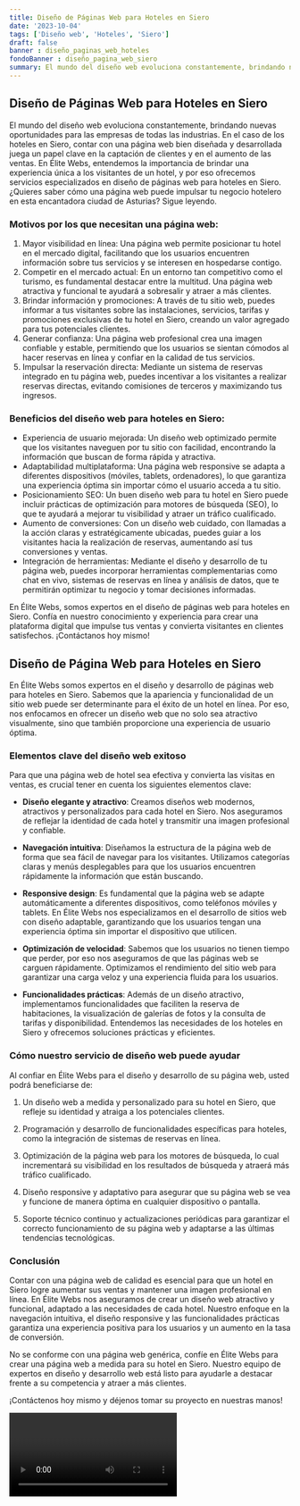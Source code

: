 ```yaml
---
title: Diseño de Páginas Web para Hoteles en Siero
date: '2023-10-04'
tags: ['Diseño web', 'Hoteles', 'Siero']
draft: false
banner : diseño_paginas_web_hoteles
fondoBanner : diseño_pagina_web_siero
summary: El mundo del diseño web evoluciona constantemente, brindando nuevas oportunidades para las empresas de todas las industrias. En el caso de los hoteles en Siero, contar con una página web bien diseñada y desarrollada juega un papel clave en la captación de clientes y en el aumento de las ventas. En Élite Webs, entendemos la importancia de brindar una experiencia única a los visitantes de un hotel, y por eso ofrecemos servicios especializados en diseño de páginas web para hoteles en Siero. ¿Quieres saber cómo una página web puede impulsar tu negocio hotelero en esta encantadora ciudad de Asturias? Sigue leyendo.
---
```


## Diseño de Páginas Web para Hoteles en Siero

El mundo del diseño web evoluciona constantemente, brindando nuevas oportunidades para las empresas de todas las industrias. En el caso de los hoteles en Siero, contar con una página web bien diseñada y desarrollada juega un papel clave en la captación de clientes y en el aumento de las ventas. En Élite Webs, entendemos la importancia de brindar una experiencia única a los visitantes de un hotel, y por eso ofrecemos servicios especializados en diseño de páginas web para hoteles en Siero. ¿Quieres saber cómo una página web puede impulsar tu negocio hotelero en esta encantadora ciudad de Asturias? Sigue leyendo.

### Motivos por los que necesitan una página web:

1. Mayor visibilidad en línea: Una página web permite posicionar tu hotel en el mercado digital, facilitando que los usuarios encuentren información sobre tus servicios y se interesen en hospedarse contigo.
2. Competir en el mercado actual: En un entorno tan competitivo como el turismo, es fundamental destacar entre la multitud. Una página web atractiva y funcional te ayudará a sobresalir y atraer a más clientes.
3. Brindar información y promociones: A través de tu sitio web, puedes informar a tus visitantes sobre las instalaciones, servicios, tarifas y promociones exclusivas de tu hotel en Siero, creando un valor agregado para tus potenciales clientes.
4. Generar confianza: Una página web profesional crea una imagen confiable y estable, permitiendo que los usuarios se sientan cómodos al hacer reservas en línea y confiar en la calidad de tus servicios.
5. Impulsar la reservación directa: Mediante un sistema de reservas integrado en tu página web, puedes incentivar a los visitantes a realizar reservas directas, evitando comisiones de terceros y maximizando tus ingresos.

### Beneficios del diseño web para hoteles en Siero:

- Experiencia de usuario mejorada: Un diseño web optimizado permite que los visitantes naveguen por tu sitio con facilidad, encontrando la información que buscan de forma rápida y atractiva.
- Adaptabilidad multiplataforma: Una página web responsive se adapta a diferentes dispositivos (móviles, tablets, ordenadores), lo que garantiza una experiencia óptima sin importar cómo el usuario acceda a tu sitio.
- Posicionamiento SEO: Un buen diseño web para tu hotel en Siero puede incluir prácticas de optimización para motores de búsqueda (SEO), lo que te ayudará a mejorar tu visibilidad y atraer un tráfico cualificado.
- Aumento de conversiones: Con un diseño web cuidado, con llamadas a la acción claras y estratégicamente ubicadas, puedes guiar a los visitantes hacia la realización de reservas, aumentando así tus conversiones y ventas.
- Integración de herramientas: Mediante el diseño y desarrollo de tu página web, puedes incorporar herramientas complementarias como chat en vivo, sistemas de reservas en línea y análisis de datos, que te permitirán optimizar tu negocio y tomar decisiones informadas.

En Élite Webs, somos expertos en el diseño de páginas web para hoteles en Siero. Confía en nuestro conocimiento y experiencia para crear una plataforma digital que impulse tus ventas y convierta visitantes en clientes satisfechos. ¡Contáctanos hoy mismo!

<GifSeo />

<Cta />

## Diseño de Página Web para Hoteles en Siero

En Élite Webs somos expertos en el diseño y desarrollo de páginas web para hoteles en Siero. Sabemos que la apariencia y funcionalidad de un sitio web puede ser determinante para el éxito de un hotel en línea. Por eso, nos enfocamos en ofrecer un diseño web que no solo sea atractivo visualmente, sino que también proporcione una experiencia de usuario óptima.

### Elementos clave del diseño web exitoso

Para que una página web de hotel sea efectiva y convierta las visitas en ventas, es crucial tener en cuenta los siguientes elementos clave:

- **Diseño elegante y atractivo**: Creamos diseños web modernos, atractivos y personalizados para cada hotel en Siero. Nos aseguramos de reflejar la identidad de cada hotel y transmitir una imagen profesional y confiable.

- **Navegación intuitiva**: Diseñamos la estructura de la página web de forma que sea fácil de navegar para los visitantes. Utilizamos categorías claras y menús desplegables para que los usuarios encuentren rápidamente la información que están buscando.

- **Responsive design**: Es fundamental que la página web se adapte automáticamente a diferentes dispositivos, como teléfonos móviles y tablets. En Élite Webs nos especializamos en el desarrollo de sitios web con diseño adaptable, garantizando que los usuarios tengan una experiencia óptima sin importar el dispositivo que utilicen.

- **Optimización de velocidad**: Sabemos que los usuarios no tienen tiempo que perder, por eso nos aseguramos de que las páginas web se carguen rápidamente. Optimizamos el rendimiento del sitio web para garantizar una carga veloz y una experiencia fluida para los usuarios.

- **Funcionalidades prácticas**: Además de un diseño atractivo, implementamos funcionalidades que faciliten la reserva de habitaciones, la visualización de galerías de fotos y la consulta de tarifas y disponibilidad. Entendemos las necesidades de los hoteles en Siero y ofrecemos soluciones prácticas y eficientes.

### Cómo nuestro servicio de diseño web puede ayudar

Al confiar en Élite Webs para el diseño y desarrollo de su página web, usted podrá beneficiarse de:

1. Un diseño web a medida y personalizado para su hotel en Siero, que refleje su identidad y atraiga a los potenciales clientes.

2. Programación y desarrollo de funcionalidades específicas para hoteles, como la integración de sistemas de reservas en línea.

3. Optimización de la página web para los motores de búsqueda, lo cual incrementará su visibilidad en los resultados de búsqueda y atraerá más tráfico cualificado.

4. Diseño responsive y adaptativo para asegurar que su página web se vea y funcione de manera óptima en cualquier dispositivo o pantalla.

5. Soporte técnico continuo y actualizaciones periódicas para garantizar el correcto funcionamiento de su página web y adaptarse a las últimas tendencias tecnológicas.

### Conclusión

Contar con una página web de calidad es esencial para que un hotel en Siero logre aumentar sus ventas y mantener una imagen profesional en línea. En Élite Webs nos aseguramos de crear un diseño web atractivo y funcional, adaptado a las necesidades de cada hotel. Nuestro enfoque en la navegación intuitiva, el diseño responsive y las funcionalidades prácticas garantiza una experiencia positiva para los usuarios y un aumento en la tasa de conversión.

No se conforme con una página web genérica, confíe en Élite Webs para crear una página web a medida para su hotel en Siero. Nuestro equipo de expertos en diseño y desarrollo web está listo para ayudarle a destacar frente a su competencia y atraer a más clientes.

¡Contáctenos hoy mismo y déjenos tomar su proyecto en nuestras manos!

<Video />

<CtaBot job='Hoteles' city='Siero'/>

<Gmaps query='Siero+españa+maps' />